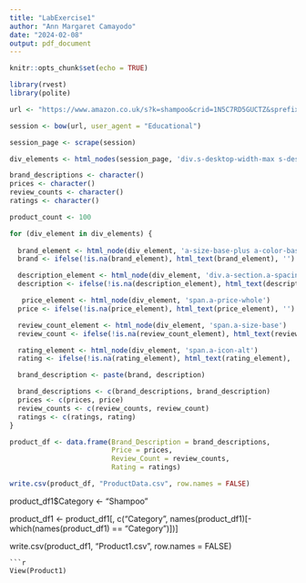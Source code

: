 ```yaml
---
title: "LabExercise1"
author: "Ann Margaret Camayodo"
date: "2024-02-08"
output: pdf_document
---
```


```r
knitr::opts_chunk$set(echo = TRUE)
```
```r
library(rvest)
library(polite)
```
```r
url <- "https://www.amazon.co.uk/s?k=shampoo&crid=1N5C7RD5GUCTZ&sprefix=shampooo%2Caps%2C345&ref=nb_sb_noss_2"
```
```r
session <- bow(url, user_agent = "Educational")
```
```r
session_page <- scrape(session)
```
```r
div_elements <- html_nodes(session_page, 'div.s-desktop-width-max s-desktop-content s-opposite-dir s-wide-grid-style sg-row')
```
```r
brand_descriptions <- character()
prices <- character()
review_counts <- character()
ratings <- character()
```
```r
product_count <- 100
```
```r
for (div_element in div_elements) {
  
  brand_element <- html_node(div_element, 'a-size-base-plus a-color-base a-text-normal')
  brand <- ifelse(!is.na(brand_element), html_text(brand_element), '')

  description_element <- html_node(div_element, 'div.a-section.a-spacing-small')
  description <- ifelse(!is.na(description_element), html_text(description_element), '')

   price_element <- html_node(div_element, 'span.a-price-whole')
  price <- ifelse(!is.na(price_element), html_text(price_element), '')

  review_count_element <- html_node(div_element, 'span.a-size-base')
  review_count <- ifelse(!is.na(review_count_element), html_text(review_count_element), '')

  rating_element <- html_node(div_element, 'span.a-icon-alt')
  rating <- ifelse(!is.na(rating_element), html_text(rating_element), '')

  brand_description <- paste(brand, description)

  brand_descriptions <- c(brand_descriptions, brand_description)
  prices <- c(prices, price)
  review_counts <- c(review_counts, review_count)
  ratings <- c(ratings, rating)
}
```
```r
product_df <- data.frame(Brand_Description = brand_descriptions,
                         Price = prices,
                         Review_Count = review_counts,
                         Rating = ratings)
```
```r
write.csv(product_df, "ProductData.csv", row.names = FALSE)
```

product_df1$Category <- "Shampoo"

product_df1 <- product_df1[, c("Category", names(product_df1)[-which(names(product_df1) == "Category")])]

write.csv(product_df1, "Product1.csv", row.names = FALSE)
```
```r
View(Product1)
```